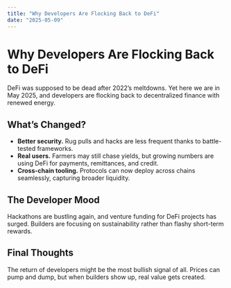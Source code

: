 ```yaml
---
title: "Why Developers Are Flocking Back to DeFi"
date: "2025-05-09"
---
```


# Why Developers Are Flocking Back to DeFi

DeFi was supposed to be dead after 2022’s meltdowns. Yet here we are in May 2025, and developers are flocking back to decentralized finance with renewed energy.

## What’s Changed?

- **Better security.** Rug pulls and hacks are less frequent thanks to battle-tested frameworks.  
- **Real users.** Farmers may still chase yields, but growing numbers are using DeFi for payments, remittances, and credit.  
- **Cross-chain tooling.** Protocols can now deploy across chains seamlessly, capturing broader liquidity.  

## The Developer Mood

Hackathons are bustling again, and venture funding for DeFi projects has surged. Builders are focusing on sustainability rather than flashy short-term rewards.

## Final Thoughts

The return of developers might be the most bullish signal of all. Prices can pump and dump, but when builders show up, real value gets created.